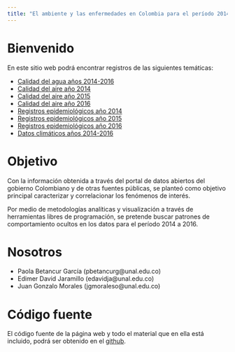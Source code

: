 ```yaml
---
title: "El ambiente y las enfermedades en Colombia para el período 2014 a 2016"
---
```


# Bienvenido

En este sitio web podrá encontrar registros de las siguientes temáticas:

  - [Calidad del agua años 2014-2016](https://www.ins.gov.co/sivicap/Paginas/sivicap.aspx)
  - [Calidad del aire año 2014](https://www.datos.gov.co/Ambiente-y-Desarrollo-Sostenible/INMISIONES-DATOS-DE-CONTAMINANTES-Y-CLIMATOL-GICOS/ie26-cpc9)
  - [Calidad del aire año 2015](https://www.datos.gov.co/Ambiente-y-Desarrollo-Sostenible/INMISIONES-DATOS-DE-CONTAMINANTES-Y-CLIMATOL-GICOS/3mty-ev99)
  - [Calidad del aire año 2016](https://www.datos.gov.co/Ambiente-y-Desarrollo-Sostenible/INMISIONES-DATOS-DE-CONTAMINANTES-Y-CLIMATOL-GICOS/v3ny-6yj9)
  - [Registros epidemiológicos año 2014](https://www.datos.gov.co/Salud-y-Protecci-n-Social/SIVIGILA-2014/b22h-2un2)
  - [Registros epidemiológicos año 2015](https://www.datos.gov.co/Salud-y-Protecci-n-Social/SIVIGILA-2015/g3bv-pdab)
  - [Registros epidemiológicos año 2016](https://www.datos.gov.co/Salud-y-Protecci-n-Social/SIVIGILA2016/ue4a-zn5u)
  - [Datos climáticos años 2014-2016](https://www7.ncdc.noaa.gov/CDO/cdoselect.cmd?datasetabbv=GSOD&countryabbv&georegionabbv)

# Objetivo

Con la información obtenida a través del portal de datos abiertos del gobierno Colombiano y de otras fuentes públicas, se planteó como objetivo principal caracterizar y correlacionar los fenómenos de interés. 

Por medio de metodologías analíticas y visualización a través de herramientas libres de programación, se pretende buscar patrones de comportamiento ocultos en los datos para el período 2014 a 2016.

# Nosotros

  - Paola Betancur García (pbetancurg@unal.edu.co)
  - Edimer David Jaramillo (edavidja@unal.edu.co)
  - Juan Gonzalo Morales (jgmoraleso@unal.edu.co)
  
# Código fuente

El código fuente de la página web y todo el material que en ella está incluido, podrá ser obtenido en el [github](https://github.com/datosu/datosu.github.io).
